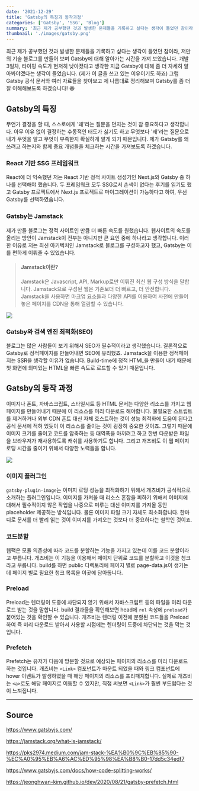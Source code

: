 ```yaml
---
date: '2021-12-29'
title: 'Gatsby의 특징과 동작과정'
categories: ['Gatsby', 'SSG', 'Blog']
summary: '최근 제가 공부했던 것과 발생한 문제들을 기록하고 싶다는 생각이 들었던 참이라, 저만의 기술 블로그를 만들어 보며 Gatsby에 대해 알아가는 시간을 가져 보았습니다. 개발 3일차, 타이핑 속도가 현저히 낮아졌다고 생각한 지금 Gatsby에 대해 좀 더 자세히 알아봐야겠다는 생각이 들었습니다. (제가 이 글을 쓰고 있는 이유이기도 하죠) 그럼 Gatsby 공식 문서와 여러 자료들을 찾아보고 제 나름대로 정리해보며 Gatsby를 좀 더 잘 이해해보도록 하겠습니다! 😆'
thumbnail: './images/gatsby.png'
---
```


최근 제가 공부했던 것과 발생한 문제들을 기록하고 싶다는 생각이 들었던 참이라, 저만의 기술 블로그를 만들어 보며 Gatsby에 대해 알아가는 시간을 가져 보았습니다. 개발 3일차, 타이핑 속도가 현저히 낮아졌다고 생각한 지금 Gatsby에 대해 좀 더 자세히 알아봐야겠다는 생각이 들었습니다. (제가 이 글을 쓰고 있는 이유이기도 하죠) 그럼 Gatsby 공식 문서와 여러 자료들을 찾아보고 제 나름대로 정리해보며 Gatsby를 좀 더 잘 이해해보도록 하겠습니다! 😆

## Gatsby의 특징

무언가 결정을 할 때, 스스로에게 '왜'라는 질문을 던지는 것이 참 중요하다고 생각합니다. 아무 이유 없이 결정하는 수동적인 태도가 싫기도 하고 무엇보다 '왜'라는 질문으로 내가 무엇을 알고 무엇이 부족한지 확실하게 알게 되기 때문입니다. 제가 Gatsby를 왜 쓰려고 하는지와 함께 중요 개념들을 체크하는 시간을 가져보도록 하겠습니다.

### React 기반 SSG 프레임워크

React에 더 익숙했던 저는 React 기반 정적 사이트 생성기인 Next.js와 Gatsby 중 하나를 선택해야 했습니다. 두 프레임워크 모두 SSG로서 손색이 없다는 후기를 읽기도 했고 Gatsby 프로젝트에서 Next.js 프로젝트로 마이그레이션이 가능하다고 하여, 우선 Gatsby를 선택하였습니다.

### Gatsby는 Jamstack

제가 만들 블로그는 정적 사이트인 만큼 더 빠른 속도를 원했습니다. 웹사이트의 속도를 올리는 방안이 Jamstack이 전부는 아니지만 큰 요인 중에 하나라고 생각합니다. 이러한 이유로 저는 최신 아키텍처인 Jamstack로 블로그를 구성하고자 했고, Gatsby는 이를 편하게 이뤄줄 수 있었습니다.

> #### Jamstack이란?
>
> Jamstack은 Javascript, API, Markup로만 이뤄진 최신 웹 구성 방식을 말합니다. Jamstack으로 구성된 웹은 기존보더 더 빠르고, 더 안전합니다. Jamstack을 사용하면 마크업 요소들과 다양한 API를 이용하여 사전에 만들어 놓은 페이지를 CDN을 통해 열람할 수 있습니다.

![](./images/jamstack.png)

### Gatsby와 검색 엔진 최적화(SEO)

블로그는 많은 사람들이 보기 위해서 SEO가 필수적이라고 생각했습니다. 결론적으로 Gatsby로 정적페이지를 만들어내면 SEO에 유리했죠. Jamstack을 이용한 정적페이지는 SSR을 생각할 이유가 없습니다. Build-time에 정적 HTML을 만들어 내기 때문에 첫 화면에 의미있는 HTML을 빠른 속도로 로드할 수 있기 때문입니다.

## Gatsby의 동작 과정

이미지나 폰트, 자바스크립트, 스타일시트 등 HTML 문서는 다양한 리소스를 가지고 웹페이지를 만들어내기 때문에 이 리소스를 미리 다운로드 해야합니다. 불필요한 스트립트를 제거하거나 외부 CDN 폰트 대신 자체 호스트하는 것이 성능 최적화에 도움이 된다고 공식 문서에 적혀 있듯이 이 리소스를 줄이는 것이 굉장히 중요한 것이죠. 그렇기 때문에 이미지 크기를 줄이고 코드를 압축하는 등 대역폭을 아끼려고 하고 한번 다운받은 파일을 브라우저가 재사용하도록 캐쉬를 사용하기도 합니다. 그리고 개츠비도 이 웹 페이지 로딩 시간을 줄이기 위해서 다양한 노력들을 합니다.

![](./images/gatsby2.png)

### 이미지 플러그인

`gatsby-plugin-image`는 이미지 로딩 성능을 최적화하기 위해서 개츠비가 공식적으로 소개하는 플러그인입니다. 이미지를 가져올 때 리소스 혼잡을 피하기 위해서 이미지에 대해서 필수적이지 않은 작업을 나중으로 미루는 대신 이미지를 가져올 동안 placeholder 제공하는 방식입니다. 물론 이미지 파일 크기 자체도 최소화합니다. 한마디로 문서를 더 빨리 읽는 것이 이미지를 가져오는 것보다 더 중요하다는 철학인 것이죠.

### 코드분할

웹팩은 모듈 의존성에 따라 코드를 분할하는 기능을 가지고 있는데 이를 코드 분할이라고 부릅니다. 개츠비는 이 기능을 이용해서 페이지 단위로 코드를 분할하고 이것을 청크라고 부릅니다. build를 하면 public 디렉토리에 페이지 별로 page-data.js이 생기는데 페이지 별로 필요한 청크 목록을 이곳에 담아둡니다.

### Preload

Preload는 렌더링이 도중에 차단되지 않기 위해서 자바스크립트 등의 파일을 미리 다운로드 받는 것을 말합니다. build 결과물을 확인해보면 head에 `rel` 속성에 `preload`가 붙어있는 것을 확인할 수 있습니다. 개츠비는 렌더링 이전에 분할된 코드들을 Preload하여 즉 미리 다운로드 받아서 사용할 시점에는 렌더링이 도중에 차단되는 것을 막는 것입니다.

### Prefetch

Prefetch는 유저가 다음에 방문할 것으로 예상되는 페이지의 리소스를 미리 다운로드 하는 것입니다. 개츠비는 `<Link>`
컴포넌트가 마운트 되었을 때와 링크 컴포넌트에 hover 이벤트가 발생하였을 때 해당 페이지의 리소스를 프리패치합니다.
실제로 개츠비는 `<a>`로도 해당 페이지로 이동할 수 있지만, 직접 써보면 `<Link>`가 훨씬 부드럽다는 것이 느껴집니다.

---

## Source

https://www.gatsbyjs.com/

https://jamstack.org/what-is-jamstack/

https://pks2974.medium.com/jam-stack-%EA%B0%9C%EB%85%90-%EC%A0%95%EB%A6%AC%ED%95%98%EA%B8%B0-17dd5c34edf7

https://www.gatsbyjs.com/docs/how-code-splitting-works/

https://jeonghwan-kim.github.io/dev/2020/08/21/gatsby-prefetch.html
